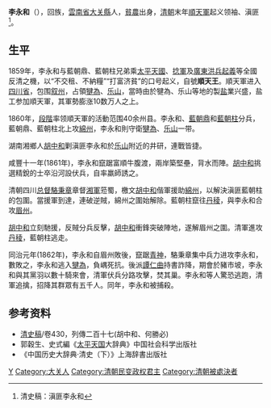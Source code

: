 {{Otheruses|other=名为李永和的其他人物|李永和}}

'''李永和'''（{{bd||？|1862年||catIdx=L}}），回族，[[雲南省|雲南省]][[大关縣|大关縣]]人，[[貧農|貧農]]出身，[[清朝|清朝]]末年[[順天軍|順天軍]]起义领袖、滇匪<ref>清史稿：滇匪李永和</ref>。

== 生平 ==
1859年，李永和与藍朝鼎、藍朝柱兄弟乘[[太平天國|太平天國]]、[[捻軍|捻軍]]及[[廣東洪兵起義|廣東洪兵起義]]等全國反清之機，以“不交租、不納糧”“打富济貧”的口号起义，自號'''順天王'''。順天軍进入[[四川省|四川省]]，包围[[叙州|叙州]]，占領[[犍為|犍為]]、[[乐山|乐山]]，當時由於犍為、乐山等地的製[[盐|盐]]業兴盛，盐工参加順天軍，其軍勢膨涨10数万人之上。

1860年，[[段階|段階]]率领順天軍的活動范围40余州县。李永和、[[藍朝鼎|藍朝鼎]]和[[藍朝柱|藍朝柱]]分兵，藍朝鼎、藍朝柱北上攻[[綿州|綿州]]，李永和則守衛[[犍為|犍為]]、[[乐山|乐山]]一带。

湖南湘鄉人[[胡中和|胡中和]]剿滇匪李永和於[[乐山|乐山]]附近的井研，連戰皆捷。

咸豐十一年(1861年)，李永和竄踞富順牛腹渡，兩岸築堅壘，背水而陣。[[胡中和|胡中和]]挑選精銳的士卒沿河設伏兵，自率羸師誘之。

清朝四川[[总督|总督]][[駱秉章|駱秉章]]章督[[湘軍|湘軍]]蒞蜀，檄文[[胡中和|胡中和]]偕軍援助[[綿州|綿州]]，以解決滇匪藍朝柱的包圍。當援軍到達，連破逆賊，綿州之圍始解除。藍朝柱竄往[[丹稜|丹稜]]，與李永和合攻[[眉州|眉州]]。

[[胡中和|胡中和]]立刻馳援，反賊分兵反擊，[[胡中和|胡中和]]衝鋒突破陣地，遂解眉州之圍。清軍進攻[[丹稜|丹稜]]，藍朝柱逃走。

同治元年(1862年)，李永和自眉州敗後，竄踞[[青神|青神]]，駱秉章集中兵力进攻李永和，數敗之，李永和逃入[[犍為|犍為]]，負嵎死抗。後派[[譚仁曲|譚仁曲]]持書詐降，期會於豬市坡，李永和與其黨羽以數十騎來會，清軍伏兵分路攻擊，焚其巢。李永和等人驚恐逃跑，清軍追擒，招降其群眾有五千人。同年，李永和被捕殺。

== 参考资料 ==
{{Reflist|2}}
*[[清史稿|清史稿]]/卷430，列傳二百十七(胡中和、何勝必)
*郭穀生、史式編《[[太平天国|太平天国]]大辞典》中国社会科学出版社 
*《中国历史大辞典·清史（下）》上海辞書出版社

{{中国民变起事领袖}}

{{Authority control}}

{{DEFAULTSORT:L}}
[[Category:李姓|Y]]
[[Category:大关人|Category:大关人]]
[[Category:清朝民变政权君主|Category:清朝民变政权君主]]
[[Category:清朝被處決者|Category:清朝被處決者]]